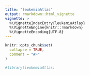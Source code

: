 ```yaml
---
title: "leukemiaAtlas"
output: rmarkdown::html_vignette
vignette: >
  %\VignetteIndexEntry{leukemiaAtlas}
  %\VignetteEngine{knitr::rmarkdown}
  %\VignetteEncoding{UTF-8}
---
```


```r
knitr::opts_chunk$set(
  collapse = TRUE,
  comment = "#>"
)
```

```r
#library(leukemiaAtlas)
```
